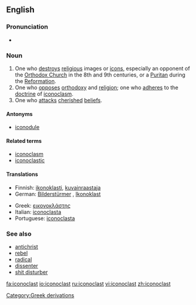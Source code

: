 {{was wotd|2006|October|20}}
==English==
===Pronunciation===
{{IPA|/aɪˈkɒnəklæst/}}
*{{audio|en-us-iconoclast.ogg|Audio (US)}}

===Noun===
{{en-noun|sg=[[icon]]o[[clast]]}}

# One who [[destroy]]s [[religious]] images or [[icons]], especially an opponent of the [[Orthodox Church]] in the 8th and 9th centuries, or a [[Puritan]] during the [[Reformation]].
# One who [[oppose]]s [[orthodoxy]] and [[religion]]; one who [[adhere]]s to the [[doctrine]] of [[iconoclasm]].
# One who [[attack]]s [[cherished]] [[belief]]s.

====Antonyms====
*[[iconodule]]

====Related terms====
*[[iconoclasm]]
*[[iconoclastic]]

====Translations====
{{top}}
*Finnish: [[ikonoklasti]], [[kuvainraastaja]]
*German: [[Bilderstürmer]] {{m}}, [[Ikonoklast]] {{m}}
{{mid}}
*Greek: [[εικονοκλάστης]]
*Italian: [[iconoclasta]] {{mf}}
*Portuguese: [[iconoclasta]] {{mf}}
{{bottom}}

===See also===
*[[antichrist]]
*[[rebel]]
*[[radical]]
*[[dissenter]]
*[[shit disturber]]

[[Category:Greek derivations]]

[[fa:iconoclast]]
[[io:iconoclast]]
[[ru:iconoclast]]
[[vi:iconoclast]]
[[zh:iconoclast]]